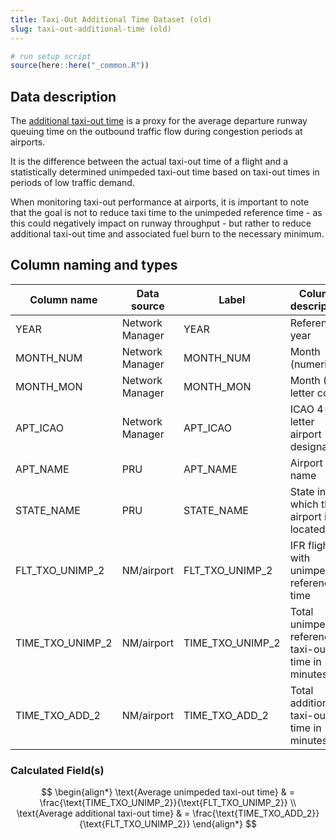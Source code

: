 ```yaml
---
title: Taxi-Out Additional Time Dataset (old)
slug: taxi-out-additional-time (old)
---
```

```r
# run setup script
source(here::here("_common.R"))
```

## Data description

The [additional taxi-out time](/definition/additional-taxi-out-time/)
is a proxy for the average departure runway
queuing time on the outbound traffic flow during congestion periods at airports.

It is the difference between the actual taxi-out time of a flight and a
statistically determined unimpeded taxi-out time based on taxi-out times in periods of low traffic demand.

When monitoring taxi-out performance at airports, it is important to note that
the goal is not to reduce taxi time to the unimpeded reference time - as this
could negatively impact on runway throughput - but rather to reduce additional
taxi-out time and associated fuel burn to the necessary minimum.

## Column naming and types

| Column name      | Data source     | Label            | Column description                                 | Example  |
|------------------|-----------------|------------------|----------------------------------------------------|----------|
| YEAR             | Network Manager | YEAR             | Reference year                                     | 2014     |
| MONTH_NUM        | Network Manager | MONTH_NUM        | Month (numeric)                                    | 1        |
| MONTH_MON        | Network Manager | MONTH_MON        | Month (3-letter code)                              | JAN      |
| APT_ICAO         | Network Manager | APT_ICAO         | ICAO 4-letter airport designator                   | EBBR     |
| APT_NAME         | PRU             | APT_NAME         | Airport name                                       | Brussels |
| STATE_NAME       | PRU             | STATE_NAME       | State in which the airport is located              | Belgium  |
| FLT_TXO_UNIMP_2  | NM/airport      | FLT_TXO_UNIMP_2  | IFR flights with unimpeded reference time          | 7290     |
| TIME_TXO_UNIMP_2 | NM/airport      | TIME_TXO_UNIMP_2 | Total unimpeded reference taxi-out time in minutes | 60081    |
| TIME_TXO_ADD_2   | NM/airport      | TIME_TXO_ADD_2   | Total additional taxi-out time in minutes          | 15175    |


### Calculated Field(s)

$$
\begin{align*}
\text{Average unimpeded taxi-out time}  & = \frac{\text{TIME_TXO_UNIMP_2}}{\text{FLT_TXO_UNIMP_2}} \\
\text{Average additional taxi-out time} & = \frac{\text{TIME_TXO_ADD_2}}{\text{FLT_TXO_UNIMP_2}}
\end{align*}
$$
